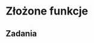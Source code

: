 # Złożone funkcje {#zlozone-funkcje}

<!-- + examples -->
<!-- tworzenie wiadomości, warnings, errors -->
<!-- s3 s4 etc -->
<!-- methods -->
<!-- scope - http://jarekj.home.amu.edu.pl/wp-content/uploads/2018/11/005_funkcje.html -->
<!-- lexical scoping https://adv-r.hadley.nz/functions.html -->

## Zadania
